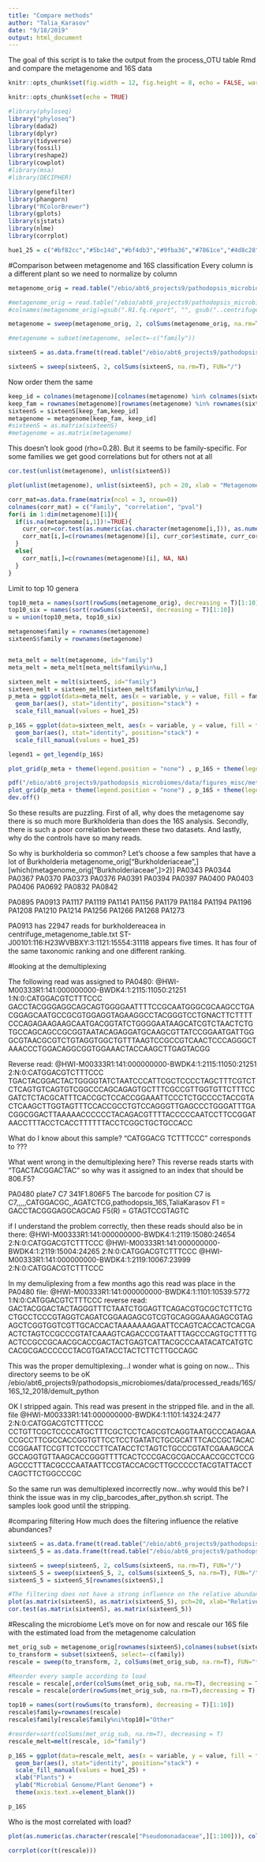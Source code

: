```yaml
---
title: "Compare methods"
author: "Talia_Karasov"
date: "9/18/2019"
output: html_document
---
```

The goal of this script is to take the output from the process_OTU table Rmd and compare the metagenome and 16S data

```r
knitr::opts_chunk$set(fig.width = 12, fig.height = 8, echo = FALSE, warning = FALSE, message = FALSE, cache = TRUE)
```

```r
knitr::opts_chunk$set(echo = TRUE)

#library(phyloseq)
library("phyloseq")
library(dada2)
library(dplyr)
library(tidyverse)
library(fossil)
library(reshape2)
library(cowplot)
#library(msa)
#library(DECIPHER)

library(genefilter)
library(phangorn)
library("RColorBrewer")
library(gplots)
library(sjstats)
library(nlme)
library(corrplot)

hue1_25 = c("#bf82cc","#5bc14d","#bf4db3","#9fba36","#7861ce","#4d8c28","#d83e76","#44c181","#d0452f","#4aadd6","#d6812c","#667fc7","#cbaa3b","#9c4769","#7dba6f","#dd809f","#3e8148","#c25d4d","#59c5b0","#de986d","#2f8a72","#91692e","#afb16c","#5f6c2b","#84892d")

```

#Comparison between metagenome and 16S classification
Every column is a different plant so we need to normalize by column
```r
metagenome_orig = read.table("/ebio/abt6_projects9/pathodopsis_microbiomes/data/processed_reads/metagenome/run116_2018_9_metagenome_reads/meta_family_corrected_per_plant.csv", sep=",", header=T, row.names = 1)

#metagenome_orig = read.table("/ebio/abt6_projects9/pathodopsis_microbiomes/data/processed_reads/metagenome/run116_2018_9_metagenome_reads/centrifuge_output/centrifuge_metagenome_table.txt", sep="\t", header=T, row.names = 1)
#colnames(metagenome_orig)=gsub(".R1.fq.report", "", gsub("..centrifuge_output.", "", colnames(metagenome_orig)))

metagenome = sweep(metagenome_orig, 2, colSums(metagenome_orig, na.rm=T), FUN="/")

#metagenome = subset(metagenome, select=-c("family"))

sixteenS = as.data.frame(t(read.table("/ebio/abt6_projects9/pathodopsis_microbiomes/data/processed_reads/16S/16S_all/all_runs/demult_python/sixteenS_family.csv", sep=",", header=T, row.names = 1)))

sixteenS = sweep(sixteenS, 2, colSums(sixteenS, na.rm=T), FUN="/")

```

Now order them the same
```r
keep_id = colnames(metagenome)[colnames(metagenome) %in% colnames(sixteenS)]
keep_fam = rownames(metagenome)[rownames(metagenome) %in% rownames(sixteenS)]
sixteenS = sixteenS[keep_fam,keep_id]
metagenome = metagenome[keep_fam, keep_id]
#sixteenS = as.matrix(sixteenS)
#metagenome = as.matrix(metagenome)
```

This doesn't look good (rho=0.28). But it seems to be family-specific. For some families we get good correlations but for others not at all
```r
cor.test(unlist(metagenome), unlist(sixteenS))

plot(unlist(metagenome), unlist(sixteenS), pch = 20, xlab = "Metagenome", ylab = "16S")

corr_mat=as.data.frame(matrix(ncol = 3, nrow=0))
colnames(corr_mat) = c("Family", "correlation", "pval")
for(i in 1:dim(metagenome)[1]){
  if(is.na(metagenome[i,1])!=TRUE){
    curr_cor=cor.test(as.numeric(as.character(metagenome[i,])), as.numeric(as.character(sixteenS[i,])))
    corr_mat[i,]=c(rownames(metagenome)[i], curr_cor$estimate, curr_cor$p.value)
  }
  else{
    corr_mat[i,]=c(rownames(metagenome)[i], NA, NA)
  }
}
```

Limit to top 10 genera
```r
top10_meta = names(sort(rowSums(metagenome_orig), decreasing = T)[1:10])
top10_six = names(sort(rowSums(sixteenS), decreasing = T)[1:10])
u = union(top10_meta, top10_six)
```

```r
metagenome$family = rownames(metagenome)
sixteenS$family = rownames(metagenome)


meta_melt = melt(metagenome, id="family")
meta_melt = meta_melt[meta_melt$family%in%u,]

sixteen_melt = melt(sixteenS, id="family")
sixteen_melt = sixteen_melt[sixteen_melt$family%in%u,]
p_meta = ggplot(data=meta_melt, aes(x = variable, y = value, fill = family)) +
  geom_bar(aes(), stat="identity", position="stack") +
  scale_fill_manual(values = hue1_25)

p_16S = ggplot(data=sixteen_melt, aes(x = variable, y = value, fill = family)) +
  geom_bar(aes(), stat="identity", position="stack") +
  scale_fill_manual(values = hue1_25)

legend1 = get_legend(p_16S)

plot_grid(p_meta + theme(legend.position = "none") , p_16S + theme(legend.position = "none", axis.title.y = element_blank()), legend1, nrow = 1)

pdf("/ebio/abt6_projects9/pathodopsis_microbiomes/data/figures_misc/metagenome_vs_16S_disaster.pdf")
plot_grid(p_meta + theme(legend.position = "none") , p_16S + theme(legend.position = "none", axis.title.y = element_blank()), legend1, nrow = 1)
dev.off()

```
So these results are puzzling. First of all, why does the metagenome say there is so much more Burkholderia than does the 16S analysis. Secondly, there is such a poor correlation between these two datasets. And lastly, why do the controls have so many reads.

So why is burkholderia so common? Let's choose a few samples that have a lot of Burkholderia
metagenome_orig["Burkholderiaceae",][which(metagenome_orig["Burkholderiaceae",]>2)]
PA0343   PA0344   PA0367   PA0370   PA0373   PA0376   PA0391   PA0394   PA0397   PA0400   PA0403   PA0406   PA0692   PA0832   PA0842

 PA0895   PA0913   PA1117   PA1119   PA1141   PA1156   PA1179   PA1184   PA1194   PA1196   PA1208   PA1210  PA1214   PA1256   PA1266   PA1268   PA1273


PA0913 has 22947 reads for burkholdereacea in centrifuge_metagenome_table.txt
ST-J00101:116:H23WVBBXY:3:1121:15554:31118 appears five times. It has four of the same taxonomic ranking and one different ranking. 



#looking at the demultiplexing

The following read was assigned to PA0480: 
@HWI-M00333R1:141:000000000-BWDK4:1:2115:11050:21251 1:N:0:CATGGACGTCTTTCCC
GACCTACGGGAGGCAGCAGTGGGGAATTTTCCGCAATGGGCGCAAGCCTGACGGAGCAATGCCGCGTGGAGGTAGAAGGCCTACGGGTCCTGNACTTCTTTTCCCAGAGAAGAAGCAATGACGGTATCTGGGGAATAAGCATCGTCTAACTCTGTGCCAGCAGCCGCGGTAATACAGAGGATGCAAGCGTTATCCGGAATGATTGGGCGTAACGCGTCTGTAGGTGGCTGTTTAAGTCCGCCGTCAACTCCCAGGGCTAAACCCTGGACAGGCGGTGGAAACTACCAAGCTTGAGTACGG

Reverse read:
@HWI-M00333R1:141:000000000-BWDK4:1:2115:11050:21251 2:N:0:CATGGACGTCTTTCCC
TGACTACGGACTACTGGGGTATCTAATCCCATTCGCTCCCCTAGCTTTCGTCTCTCAGTGTCAGTGTCGGCCCAGCAGAGTGCTTTCGCCGTTGGTGTTCTTTCCGATCTCTACGCATTTCACCGCTCCACCGGAAATTCCCTCTGCCCCTACCGTACTCAAGCTTGGTAGTTTCCACCGCCTGTCCAGGGTTGAGCCCTGGGATTTGACGGCGGACTTAAAAACCCCCCTACAGACGTTTTACCCCCAATCCTTCCGGATAACCTTTACCTCACCTTTTTTACCTCGGCTGCTGCCACC

What do I know about this sample?
"CATGGACG TCTTTCCC" corresponds to ???

What went wrong in the demultiplexing here? This reverse reads starts with "TGACTACGGACTAC" so why was it assigned to an index that should be 806.F5?

PA0480		plate7	C7	341F1.806F5
The barcode for position C7 is C7,,,,,CATGGACGC,,AGATCTCG,pathodopsis_16S,TaliaKarasov
F1 = GACCTACGGGAGGCAGCAG
F5(R) = GTAGTCCGTAGTC

if I understand the problem correctly, then these reads should also be in there:
@HWI-M00333R1:141:000000000-BWDK4:1:2119:15080:24654 2:N:0:CATGGACGTCTTTCCC
@HWI-M00333R1:141:000000000-BWDK4:1:2119:15004:24265 2:N:0:CATGGACGTCTTTCCC
@HWI-M00333R1:141:000000000-BWDK4:1:2119:10067:23999 2:N:0:CATGGACGTCTTTCCC

In my demuliplexing from a few months ago this read was place in the PA0480 file:
@HWI-M00333R1:141:000000000-BWDK4:1:1101:10539:5772 1:N:0:CATGGACGTCTTTCCC
reverse read:
GACTACGGACTACTAGGGTTTCTAATCTGGAGTTCAGACGTGCGCTCTTCTGCTGCCTCCCGTAGGTCAGATCGGAAGAGCGTCGTGCAGGGAAAGAGCGTAGAGCTCGGTGGTCGTTGCACCACTAAAAAAAGAATTCCAGTCACCACTCACGAACTCTAGTCCGCCCGTATCAAAGTCAGACCCGTAATTTAGCCCAGTGCTTTTGACTCCGCCGCAACGCACCGACTACTGAGTCATTACGCCCAATACATCATGTCCACGCGACCCCCCTACGTGATACCTACTCTTCTTGCCAGC

This was the proper demultiplexing...I wonder what is going on now...
This directory seems to be oK
/ebio/abt6_projects9/pathodopsis_microbiomes/data/processed_reads/16S/16S_12_2018/demult_python


OK I stripped again. This read was present in the stripped file. and in the all. file
@HWI-M00333R1:141:000000000-BWDK4:1:1101:14324:2477 2:N:0:CATGGACGTCTTTCCC
CCTGTTCGCTCCCCATGCTTTCGCTCCTCAGCGTCAGGTAATGCCCAGAGAACCGCCTTCGCCACCGGTGTTCCTCCTGATATCTGCGCATTTCACCGCTACACCCGGAATTCCGTTCTCCCCTTCATACCTCTAGTCTGCCCGTATCGAAAGCCAGCCAGGTGTTAAGCACCGGGTTTTCACTCCCGACGCGACCAACCGCCTCCGAGCCCTTTACGCCCAATAATTCCGTACCACGCTTGCCCCCTACGTATTACCTCAGCTTCTGGCCCGC



So the same run was demultiplexed incorrectly now...why would this be?
I think the issue was in my clip_barcodes_after_python.sh script. The samples look good until the stripping.


#comparing filtering
How much does the filtering influence the relative abundances?
```r
sixteenS = as.data.frame(t(read.table("/ebio/abt6_projects9/pathodopsis_microbiomes/data/processed_reads/16S/16S_all/all_runs/demult_python/sixteenS_family.csv", sep=",", header=T, row.names = 1)))
sixteenS_5 = as.data.frame(t(read.table("/ebio/abt6_projects9/pathodopsis_microbiomes/data/processed_reads/16S/16S_all/all_runs/demult_python/sixteenS_family5.csv", sep=",", header=T, row.names = 1)))

sixteenS = sweep(sixteenS, 2, colSums(sixteenS, na.rm=T), FUN="/")
sixteenS_5 = sweep(sixteenS_5, 2, colSums(sixteenS_5, na.rm=T), FUN="/")
sixteenS_5 = sixteenS_5[rownames(sixteenS),]

#The filtering does not have a strong influence on the relative abundances
plot(as.matrix(sixteenS), as.matrix(sixteenS_5), pch=20, xlab="Relative Abundance, filtering at 50", ylab="Relative Abundance, filtering at 5")
cor.test(as.matrix(sixteenS), as.matrix(sixteenS_5))

```



#Rescaling the microbiome
Let's move on for now and rescale our 16S file with the estimated load from the metagenome calculation
```r
met_orig_sub = metagenome_orig[rownames(sixteenS),colnames(subset(sixteenS, select=-c(family)))]
to_transform = subset(sixteenS, select=-c(family))
rescale = sweep(to_transform, 2, colSums(met_orig_sub, na.rm=T), FUN="*")

#Reorder every sample according to load
rescale = rescale[,order(colSums(met_orig_sub, na.rm=T), decreasing = T)]
rescale = rescale[order(rowSums(met_orig_sub, na.rm=T),decreasing = T),]

top10 = names(sort(rowSums(to_transform), decreasing = T)[1:10])
rescale$family=rownames(rescale)
rescale$family[rescale$family%ni%top10]="Other"

#reorder=sort(colSums(met_orig_sub, na.rm=T), decreasing = T)
rescale_melt=melt(rescale, id="family")

p_16S = ggplot(data=rescale_melt, aes(x = variable, y = value, fill = family)) +
  geom_bar(aes(), stat="identity", position="stack") +
  scale_fill_manual(values = hue1_25) +
  xlab("Plants") +
  ylab("Microbial Genome/Plant Genome") +
  theme(axis.text.x=element_blank())

p_16S
```

Who is the most correlated with load?
```r
plot(as.numeric(as.character(rescale["Pseudomonadaceae",][1:100])), colSums(met_orig_sub, na.rm=T)[1:100])

corrplot(cor(t(rescale)))
```